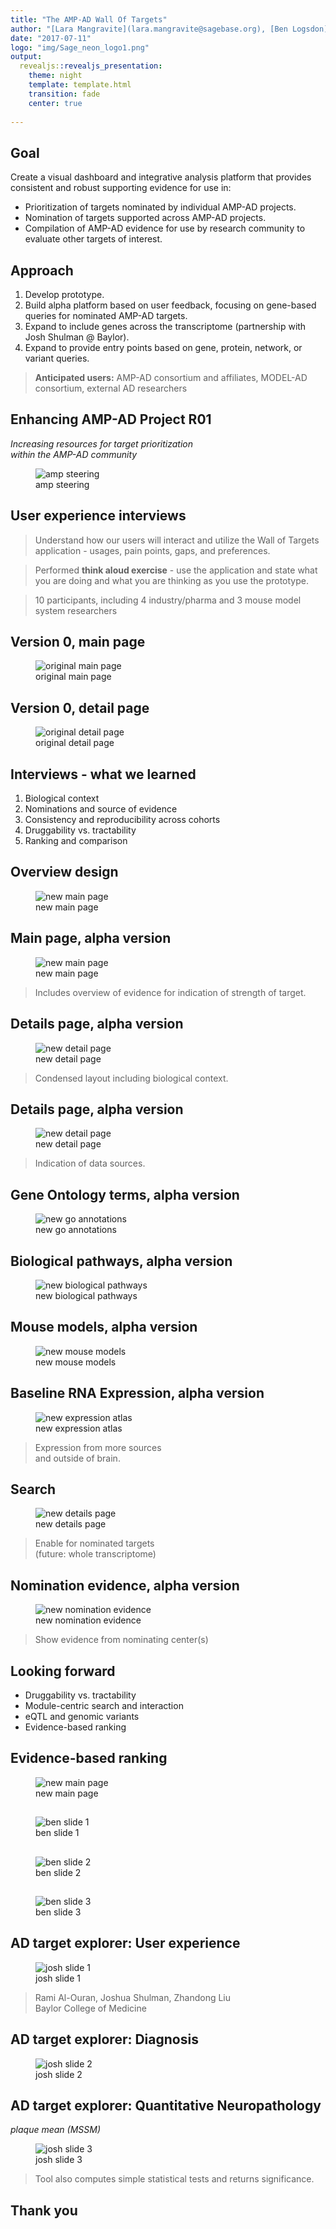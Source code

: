 ```yaml
---
title: "The AMP-AD Wall Of Targets"
author: "[Lara Mangravite](lara.mangravite@sagebase.org), [Ben Logsdon](ben.logsdon@sagebase.org),<br/>[Kenneth Daily](mailto:kenneth.daily@sagebase.org)"
date: "2017-07-11"
logo: "img/Sage_neon_logo1.png"
output:
  revealjs::revealjs_presentation:
    theme: night
    template: template.html
    transition: fade
    center: true
    
---
```


## Goal

Create a visual dashboard and integrative analysis platform that provides consistent and robust supporting evidence for use in:

* Prioritization of targets nominated by individual AMP-AD projects.
* Nomination of targets supported across AMP-AD projects.
* Compilation of AMP-AD evidence for use by research community to evaluate other targets of interest.

## Approach

1. Develop prototype.
1. Build alpha platform based on user feedback, focusing on gene-based
queries for nominated AMP-AD targets.
1. Expand to include genes across the transcriptome (partnership with
Josh Shulman @ Baylor).
1. Expand to provide entry points based on gene, protein, network,
or variant queries.

> **Anticipated users:** AMP-AD consortium and affiliates, MODEL-AD consortium, external AD researchers

## Enhancing AMP-AD Project R01

*Increasing resources for target prioritization<br/>within the AMP-AD community*

![amp steering](img/ampadsteering.png)

## User experience interviews

> Understand how our users will interact and utilize the Wall of Targets application - usages, pain points, gaps, and preferences.

> Performed **think aloud exercise** - use the application and state what you are doing and what you are thinking as you use the prototype. 

> 10 participants, including 4 industry/pharma and 3 mouse model system researchers

## Version 0, main page

![original main page](img/old_mainpage.png)

## Version 0, detail page

![original detail page](img/old_details_SYT1.png)

## Interviews - what we learned

1. Biological context
1. Nominations and source of evidence
1. Consistency and reproducibility across cohorts
1. Druggability vs. tractability
1. Ranking and comparison

## Overview design

![new main page](img/overview.png)

## Main page, alpha version

![new main page](img/new_mainpage.png)

> Includes overview of evidence for indication of strength of target.

## Details page, alpha version

![new detail page](img/new_detailspage_syt1.png)

> Condensed layout including biological context.

## Details page, alpha version

![new detail page](img/new_detailspage_syt1_annotated.png)

> Indication of data sources.

## Gene Ontology terms, alpha version

![new go annotations](img/new_goannot_syt1.png)

## Biological pathways, alpha version

![new biological pathways](img/new_biopathways_syt1.png)

## Mouse models, alpha version

![new mouse models](img/new_mousemodels.png)

## Baseline RNA Expression, alpha version

![new expression atlas](img/new_expressionatlas.png)

> Expression from more sources<br/>and outside of brain.

## Search

![new details page](img/search.jpg)

> Enable for nominated targets<br/>(future: whole transcriptome)

## Nomination evidence, alpha version

![new nomination evidence](img/new_nominationevidence_SYT1.png)

> Show evidence from nominating center(s)

## Looking forward

- Druggability vs. tractability
- Module-centric search and interaction
- eQTL and genomic variants
- Evidence-based ranking

## Evidence-based ranking

![new main page](img/new_mainpage.png)

## 

![ben slide 1](img/ben_Slide1.jpg)

## 

![ben slide 2](img/ben_Slide2.jpg)

## 

![ben slide 3](img/ben_Slide3.jpg)

## AD target explorer: User experience

![josh slide 1](img/josh_Slide1.png)

> Rami Al-Ouran, Joshua Shulman, Zhandong Liu<br/>Baylor College of Medicine

## AD target explorer: Diagnosis

![josh slide 2](img/josh_Slide2.png)

## AD target explorer: Quantitative Neuropathology

*plaque mean (MSSM)*

![josh slide 3](img/josh_Slide3.png)

> Tool also computes simple statistical tests and returns significance.

## Thank you

